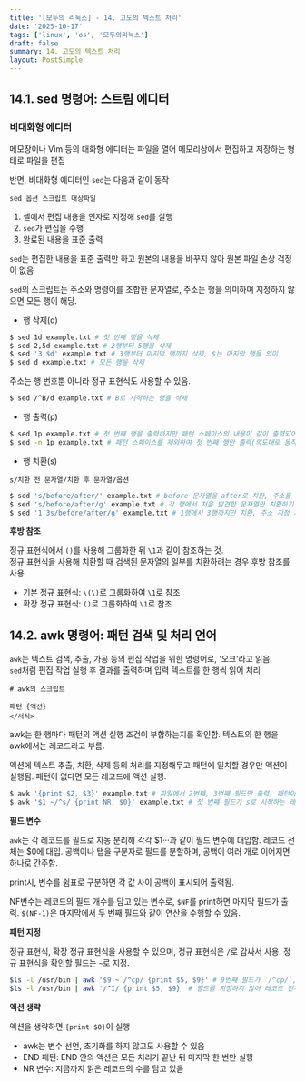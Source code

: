 ```yaml
---
title: '[모두의 리눅스] - 14. 고도의 텍스트 처리'
date: '2025-10-17'
tags: ['linux', 'os', '모두의리눅스']
draft: false
summary: 14. 고도의 텍스트 처리
layout: PostSimple
---
```


## 14.1. sed 명령어: 스트림 에디터

### 비대화형 에디터

메모장이나 Vim 등의 대화형 에디터는 파일을 열어 메모리상에서 편집하고 저장하는 형태로 파일을 편집

반면, 비대화형 에디터인 `sed`는 다음과 같이 동작

`sed 옵션 스크립트 대상파일`

1. 셸에서 편집 내용을 인자로 지정해 `sed`를 실행
2. `sed`가 편집을 수행
3. 완료된 내용을 표준 출력

`sed`는 편집한 내용을 표준 출력만 하고 원본의 내용을 바꾸지 않아 원본 파일 손상 걱정이 없음

`sed`의 스크립트는 주소와 명령어를 조합한 문자열로, 주소는 행을 의미하며 지정하지 않으면 모든 행이 해당.

- 행 삭제(d)

```bash
$ sed 1d example.txt # 첫 번째 행을 삭제
$ sed 2,5d example.txt # 2행부터 5행을 삭제
$ sed '3,$d' example.txt # 3행부터 마지막 행까지 삭제, $는 마지막 행을 의미
$ sed d example.txt # 모든 행을 삭제
```

주소는 행 번호뿐 아니라 정규 표현식도 사용할 수 있음.

```bash
$ sed /^B/d example.txt # B로 시작하는 행을 삭제
```

- 행 출력(p)

```bash
$ sed 1p example.txt # 첫 번째 행을 출력하지만 패턴 스페이스의 내용이 같이 출력되어 모든 내용이 출력
$ sed -n 1p example.txt # 패턴 스페이스를 제외하여 첫 번째 행만 출력(의도대로 동작)

```

- 행 치환(s)

`s/치환 전 문자열/치환 후 문자열/옵션`

```bash
$ sed 's/before/after/' example.txt # before 문자열을 after로 치환, 주소를 생략해 모든 행에 적용
$ sed 's/before/after/g' example.txt # 각 행에서 처음 발견한 문자열만 치환하기 때문에 모든 문자열을 치환하려면 g 옵션 지정
$ sed '1,3s/before/after/g' example.txt # 1행에서 3행까지만 치환, 주소 지정 가능
```

**후방 참조**

정규 표현식에서 `()`를 사용해 그룹화한 뒤 `\1`과 같이 참조하는 것.  
정규 표현식을 사용해 치환할 때 검색된 문자열의 일부를 치환하려는 경우 후방 참조를 사용

- 기본 정규 표현식: `\(\)`로 그룹화하여 `\1`로 참조
- 확장 정규 표현식: `()`로 그룹화하여 `\1`로 참조

## 14.2. awk 명령어: 패턴 검색 및 처리 언어

`awk`는 텍스트 검색, 추출, 가공 등의 편집 작업을 위한 명령어로, '오크'라고 읽음.  
`sed`처럼 편집 작업 실행 후 결과를 출력하며 입력 텍스트를 한 행씩 읽어 처리

```
# awk의 스크립트

패턴 {액션}
</서식>
```

awk는 한 행마다 패턴의 액션 실행 조건이 부합하는지를 확인함. 텍스트의 한 행을 awk에서는 레코드라고 부름.

액션에 텍스트 추출, 치환, 삭제 등의 처리를 지정해두고 패턴에 일치할 경우만 액션이 실행됨. 패턴이 없다면 모든 레코드에 액션 실행.

```bash
$ awk '{print $2, $3}' example.txt # 파일에서 2번째, 3번째 필드만 출력, 패턴이 생략되어 모든 행에 액션이 실행
$ awk '$1 ~/^s/ {print NR, $0}' example.txt # 첫 번쨰 필드가 s로 시작하는 레코드만 추출해 행 번호와 함께 출력
```

**필드 변수**

`awk`는 각 레코드를 필드로 자동 분리해 각각 $1···과 같이 필드 변수에 대입함. 레코드 전체는 $0에 대입. 공백이나 탭을 구분자로 필드를 분할하며, 공백이 여러 개로 이어지면 하나로 간주함.

print시, 변수를 쉼표로 구분하면 각 값 사이 공백이 표시되어 출력됨.

NF변수는 레코드의 필드 개수를 담고 있는 변수로, `$NF`를 print하면 마지막 필드가 출력. `$(NF-1)`은 마지막에서 두 번째 필드와 같이 연산을 수행할 수 있음.

**패턴 지정**

정규 표현식, 확장 정규 표현식을 사용할 수 있으며, 정규 표현식은 `/`로 감싸서 사용. 정규 표현식을 확인할 필드는 `~`로 지정.

```bash
$ls -l /usr/bin | awk '$9 ~ /^cp/ {print $5, $9}' # 9번째 필드가 `/^cp/`, cp로 시작하는지 확인.
$ls -l /usr/bin | awk '/^I/ {print $5, $9}' # 필드를 지정하지 않아 레코드 전체가 정규 표현식에 해당하는지 확인.
```

**액션 생략**

액션을 생략하면 `{print $0}`이 실행

- awk는 변수 선언, 초기화를 하지 않고도 사용할 수 있음
- END 패턴: END 안의 액션은 모든 처리가 끝난 뒤 마지막 한 번만 실행
- NR 변수: 지금까지 읽은 레코드의 수를 담고 있음
